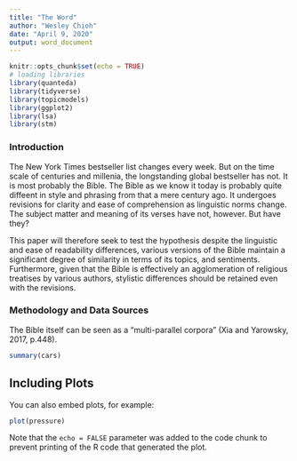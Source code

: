 ```yaml
---
title: "The Word"
author: "Wesley Chioh"
date: "April 9, 2020"
output: word_document
---
```


```r
knitr::opts_chunk$set(echo = TRUE)
# loading libraries
library(quanteda)
library(tidyverse)
library(topicmodels)
library(ggplot2)
library(lsa)
library(stm)
```

### Introduction  
  
The New York Times bestseller list changes every week. But on the time scale of centuries and millenia, the longstanding global bestseller has not. It is most probably the Bible. The Bible as we know it today is probably quite diffeent in style and phrasing from that a mere century ago. It undergoes revisions for clarity and ease of comprehension as linguistic norms change. The subject matter and meaning of its verses have not, however. But have they?    
  
This paper will therefore seek to test the hypothesis despite the linguistic and ease of readability differences, various versions of the Bible maintain a significant degree of similarity in terms of its topics, and sentiments. Furthermore, given that the Bible is effectively an agglomeration of religious treatises by various authors, stylistic differences should be retained even with the revisions. 

### Methodology and Data Sources  
The Bible itself can be seen as a "multi-parallel corpora" (Xia and Yarowsky, 2017, p.448).
```r
summary(cars)
```

## Including Plots

You can also embed plots, for example:

```r
plot(pressure)
```

Note that the `echo = FALSE` parameter was added to the code chunk to prevent printing of the R code that generated the plot.
